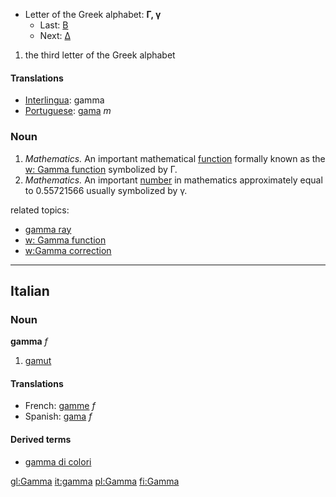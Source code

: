 *Letter of the Greek alphabet: '''&#915;, &#947;'''
**Last: [[beta|&#914;]]
**Next: [[delta|&#916;]]

#the third letter of the Greek alphabet

==== Translations ====
*[[Interlingua]]: gamma
*[[Portuguese]]: [[gama]] ''m''

===Noun===
# ''Mathematics.'' An important mathematical [[function]] formally known as the [[w: Gamma function]] symbolized by &#915;.
# ''Mathematics.'' An important [[number]] in mathematics approximately equal to 0.55721566 usually symbolized by &#947;.

related topics:

*[[gamma ray]]
*[[w: Gamma function]]
*[[w:Gamma correction]]
----

==Italian==
===Noun===
'''gamma''' ''f''

# [[gamut]]

<!-- these cognate tanslations are interesting, please do not delete -->
====Translations====
*French: [[gamme]] ''f''
*Spanish: [[gama]] ''f''

====Derived terms====
*[[gamma di colori]]<!-- only if it's a set-phrase -->

[[gl:Gamma]]
[[it:gamma]]
[[pl:Gamma]]
[[fi:Gamma]]